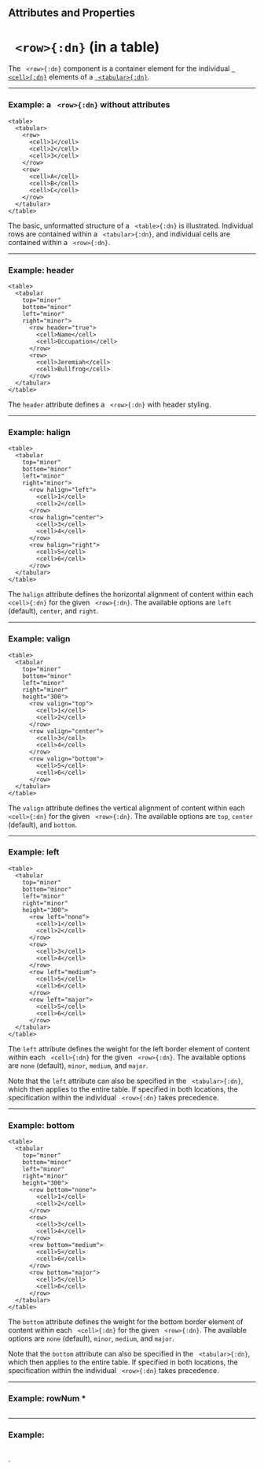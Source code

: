 

## Attributes and Properties 
 <AttrDisplay name='row'/> 
 <PropDisplay name='row'/>

# ` <row>{:dn}` (in a table)





The ` <row>{:dn}` component is a container element for the individual [` <cell>{:dn}`](cell.mdx) elements of  a [` <tabular>{:dn}`](tabular.mdx). 


---

### Example: a ` <row>{:dn}` without attributes


```doenet-editor-horiz
<table>
  <tabular>
    <row>
      <cell>1</cell>
      <cell>2</cell>
      <cell>3</cell>
    </row>
    <row>
      <cell>A</cell>
      <cell>B</cell>
      <cell>C</cell>
    </row>
  </tabular>
</table>
```



The basic, unformatted structure of a ` <table>{:dn}` is illustrated. Individual rows are contained within a ` <tabular>{:dn}`, and individual cells are contained within a ` <row>{:dn}`.



---

### Example: header


```doenet-editor-horiz
<table>
  <tabular 
    top="minor" 
    bottom="minor" 
    left="minor" 
    right="minor">
      <row header="true">
        <cell>Name</cell>
        <cell>Occupation</cell>
      </row>
      <row>
        <cell>Jeremiah</cell>
        <cell>Bullfrog</cell>
      </row>
  </tabular>
</table>
```



The `header` attribute defines a ` <row>{:dn}` with header styling.



---

### Example: halign


```doenet-editor-horiz
<table>
  <tabular 
    top="minor" 
    bottom="minor" 
    left="minor" 
    right="minor">
      <row halign="left">
        <cell>1</cell>
        <cell>2</cell>
      </row>
      <row halign="center">
        <cell>3</cell>
        <cell>4</cell>
      </row>
      <row halign="right">
        <cell>5</cell>
        <cell>6</cell>
      </row>
  </tabular>
</table>
```



The `halign` attribute defines the horizontal alignment of content within each ` <cell>{:dn}` for the given ` <row>{:dn}`. The available options are `left` (default), `center`, and `right`.



---

### Example: valign


```doenet-editor-horiz
<table>
  <tabular 
    top="minor" 
    bottom="minor" 
    left="minor" 
    right="minor"
    height="300">
      <row valign="top">
        <cell>1</cell>
        <cell>2</cell>
      </row>
      <row valign="center">
        <cell>3</cell>
        <cell>4</cell>
      </row>
      <row valign="bottom">
        <cell>5</cell>
        <cell>6</cell>
      </row>
  </tabular>
</table>
```



The `valign` attribute defines the vertical alignment of content within each ` <cell>{:dn}` for the given ` <row>{:dn}`. The available options are `top`, `center` (default), and `bottom`.



---

### Example: left


```doenet-editor-horiz
<table>
  <tabular 
    top="minor" 
    bottom="minor" 
    left="minor" 
    right="minor"
    height="300">
      <row left="none">
        <cell>1</cell>
        <cell>2</cell>
      </row>
      <row>
        <cell>3</cell>
        <cell>4</cell>
      </row>
      <row left="medium">
        <cell>5</cell>
        <cell>6</cell>
      </row>
      <row left="major">
        <cell>5</cell>
        <cell>6</cell>
      </row>
  </tabular>
</table>
```



The `left` attribute defines the weight for the left border element of content within each ` <cell>{:dn}` for the given ` <row>{:dn}`. The available options are `none` (default), `minor`, `medium`, and `major`.


Note that the `left` attribute can also be specified in the ` <tabular>{:dn}`, which then applies to the entire table. If specified in both locations, the specification within the individual ` <row>{:dn}` takes precedence.



---

### Example: bottom


```doenet-editor-horiz
<table>
  <tabular 
    top="minor" 
    bottom="minor" 
    left="minor" 
    right="minor"
    height="300">
      <row bottom="none">
        <cell>1</cell>
        <cell>2</cell>
      </row>
      <row>
        <cell>3</cell>
        <cell>4</cell>
      </row>
      <row bottom="medium">
        <cell>5</cell>
        <cell>6</cell>
      </row>
      <row bottom="major">
        <cell>5</cell>
        <cell>6</cell>
      </row>
  </tabular>
</table>
```



The `bottom` attribute defines the weight for the bottom border element of content within each ` <cell>{:dn}` for the given ` <row>{:dn}`. The available options are `none` (default), `minor`, `medium`, and `major`.


Note that the `bottom` attribute can also be specified in the ` <tabular>{:dn}`, which then applies to the entire table. If specified in both locations, the specification within the individual ` <row>{:dn}` takes precedence.



---

### Example: rowNum *


```doenet-editor-horiz
```



---

### Example: 


```doenet-editor-horiz
```



. 

